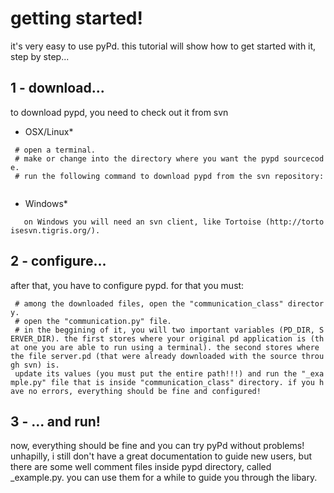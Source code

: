 = getting started! =

it's very easy to use pyPd. this tutorial will show how to get started with it, step by step...

== 1 - download... ==
to download pypd, you need to check out it from svn

*OSX/Linux*

  # open a terminal.
  # make or change into the directory where you want the pypd sourcecode.
  # run the following command to download pypd from the svn repository:
      {{{svn checkout https://pypd.googlecode.com/svn/trunk/ pypd}}}

*Windows*

    on Windows you will need an svn client, like Tortoise (http://tortoisesvn.tigris.org/).

== 2 - configure... ==
after that, you have to configure pypd. for that you must:
  # among the downloaded files, open the "communication_class" directory.
  # open the "communication.py" file.
  # in the beggining of it, you will two important variables (PD_DIR, SERVER_DIR). the first stores where your original pd application is (that one you are able to run using a terminal). the second stores where the file server.pd (that were already downloaded with the source through svn) is.
  update its values (you must put the entire path!!!) and run the "_example.py" file that is inside "communication_class" directory. if you have no errors, everything should be fine and configured!

== 3 - ... and run! ==
now, everything should be fine and you can try pyPd without problems! 
unhapilly, i still don't have a great documentation to guide new users, but there are some well comment files inside pypd directory, called _example.py. you can use them for a while to guide you through the libary.